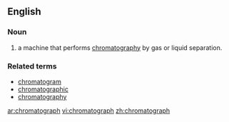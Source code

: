 ==English==

===Noun===
{{en-noun}}

# {{analytical chemistry}}a machine that performs [[chromatography]] by gas or liquid separation.

===Related terms===
*[[chromatogram]]
*[[chromatographic]]
*[[chromatography]]

[[ar:chromatograph]]
[[vi:chromatograph]]
[[zh:chromatograph]]
